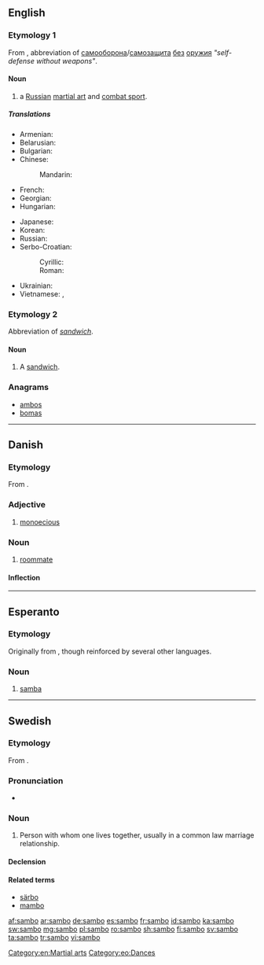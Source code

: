 {{also|Sambo}}
==English==

===Etymology 1===
From {{etyl|ru|en}} {{term|sc=Cyrl|самбо|tr=sámbo|lang=ru}}, abbreviation of [[самооборона]]/[[самозащита]] [[без]] [[оружие|оружия]]  ''"self-defense without weapons"''.

====Noun====
{{en-noun}}
{{wikipedia|sambo (martial art)}}

# a [[Russian]] [[martial art]] and [[combat sport]].

=====Translations=====
{{trans-top|martial art}}
* Armenian: {{t|hy|սամբո|tr=sambo|sc=Armn}}
* Belarusian: {{t|be|самба|n|tr=sámba|sc=Cyrl}}
* Bulgarian: {{t|bg|самбо|n|tr=sámbo|sc=Cyrl}}
* Chinese:
*: Mandarin: {{t|cmn|桑搏|tr=sāngbó|sc=Hani}}
* French: {{t+|fr|sambo|m}}
* Georgian: {{t|ka|სამბო|tr=sambo|sc=Geor}}
* Hungarian: {{t|hu|szambó}}
{{trans-mid}}
* Japanese: {{t|ja|サンボ|tr=sanbo|sc=Jpan}}
* Korean: {{t+|ko|삼보|tr=sambo|sc=Kore}}
* Russian: {{t+|ru|самбо|n|tr=sámbo}}
* Serbo-Croatian:
*: Cyrillic: {{t|sh|самбо|m}}
*: Roman: {{t|sh|sambo|n}}
* Ukrainian: {{t|uk|самбо|n|tr=sámbo|sc=Cyrl}}
* Vietnamese: {{t|vi|xam-bô}}, {{t|vi|xăm bô}}
{{trans-bottom}}

===Etymology 2===
Abbreviation of ''[[sandwich]]''.

====Noun====
{{en-noun}}
{{wikipedia|Sandwich}}

# {{context|slang|Ireland|lang=en}} A [[sandwich]].

===Anagrams===
* [[ambos#English|ambos]]
* [[bomas#English|bomas]]

[[Category:en:Martial arts]]

----

==Danish==

===Etymology===
From {{prefix|sam|bo|gloss1=together|gloss2=live|lang=da}}.

===Adjective===
{{head|da|adjective}}

# {{context|botany|lang=da}} [[monoecious]]

===Noun===
{{da-noun|en|er}}

# [[roommate]]

====Inflection====
{{da-noun-infl|en|er}}

----

==Esperanto==

===Etymology===
Originally from {{etyl|pt|eo}}, though reinforced by several other languages.

===Noun===
{{eo-noun}}

# [[samba]]

[[Category:eo:Dances]]

----

==Swedish==

===Etymology===
From {{prefix|sam|bo|gloss1=together|gloss2=live|lang=sv}}.

===Pronunciation===
* {{audio|Sv-sambo.ogg|Audio|lang=sv}}

===Noun===
{{sv-noun|c}}

# Person with whom one lives together, usually in a common law marriage relationship.

====Declension====
{{sv-noun-reg-r-c}}

====Related terms====
* [[särbo]]
* [[mambo]]

[[af:sambo]]
[[ar:sambo]]
[[de:sambo]]
[[es:sambo]]
[[fr:sambo]]
[[id:sambo]]
[[ka:sambo]]
[[sw:sambo]]
[[mg:sambo]]
[[pl:sambo]]
[[ro:sambo]]
[[sh:sambo]]
[[fi:sambo]]
[[sv:sambo]]
[[ta:sambo]]
[[tr:sambo]]
[[vi:sambo]]